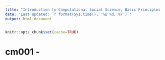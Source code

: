 ```yaml
---
title: "Introduction to Computational Social Science, Basic Principles of Programming, and Python"
date: "Last updated: `r format(Sys.time(), '%B %d, %Y')`"
output: html_document
---
```


```r
knitr::opts_chunk$set(cache=TRUE)
```

# cm001 - 